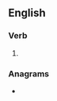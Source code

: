 ==English==

===Verb===
{{head|en|verb form}}

# {{present participle of|en|debase|nocat=1}}

===Anagrams===
* {{anagrams|en|a=abdegins|beadings|sidebang}}